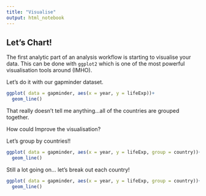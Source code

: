 ```yaml
---
title: "Visualise"
output: html_notebook
---
```


## Let's Chart!

The first analytic part of an analysis workflow is starting to visualise your data. This can be done with `ggplot2` which is one of the most powerful visualisation tools around (IMHO).

Let's do it with our gapminder dataset.

```r
ggplot( data = gapminder, aes(x = year, y = lifeExp))+
  geom_line()
```

That really doesn't tell me anything...all of the countries are grouped together.

How could Improve the visualisation?

Let's group by countries!!

```r
ggplot( data = gapminder, aes(x = year, y = lifeExp, group = country))+
  geom_line()
```


Still a lot going on... let's break out each country!

```r
ggplot( data = gapminder, aes(x = year, y = lifeExp, group = country))+
  geom_line()
```

